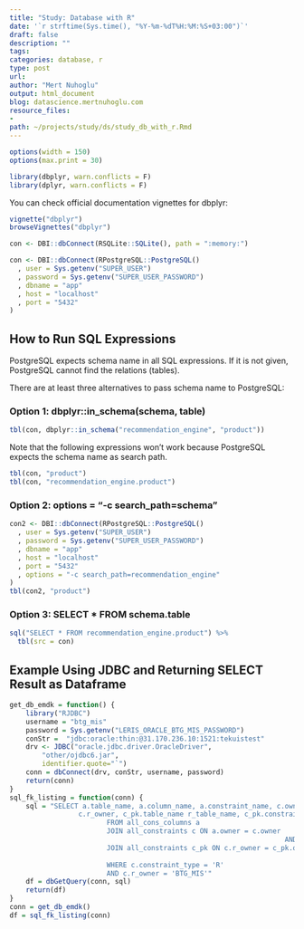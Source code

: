 ```yaml
---
title: "Study: Database with R"
date: '`r strftime(Sys.time(), "%Y-%m-%dT%H:%M:%S+03:00")`'
draft: false
description: ""
tags:
categories: database, r
type: post
url:
author: "Mert Nuhoglu"
output: html_document
blog: datascience.mertnuhoglu.com
resource_files:
-
path: ~/projects/study/ds/study_db_with_r.Rmd
---
```


<style>
  .main-container {
    max-width: 1600px !important;
  }
</style>

``` r
options(width = 150)
options(max.print = 30)
``` 

```r
library(dbplyr, warn.conflicts = F)
library(dplyr, warn.conflicts = F)
```

You can check official documentation vignettes for dbplyr:

``` r
vignette("dbplyr")
browseVignettes("dbplyr")
```

``` r
con <- DBI::dbConnect(RSQLite::SQLite(), path = ":memory:")
```

``` r
con <- DBI::dbConnect(RPostgreSQL::PostgreSQL()
  , user = Sys.getenv("SUPER_USER")
  , password = Sys.getenv("SUPER_USER_PASSWORD")
  , dbname = "app"
  , host = "localhost"
  , port = "5432"
)
```

## How to Run SQL Expressions

PostgreSQL expects schema name in all SQL expressions. If it is not given, PostgreSQL cannot find the relations (tables).

There are at least three alternatives to pass schema name to PostgreSQL:

### Option 1: dbplyr::in_schema(schema, table)

``` r
tbl(con, dbplyr::in_schema("recommendation_engine", "product"))
```

Note that the following expressions won't work because PostgreSQL expects the schema name as search path.

``` r
tbl(con, "product")
tbl(con, "recommendation_engine.product")
```

### Option 2: options = "-c search_path=schema"

``` r
con2 <- DBI::dbConnect(RPostgreSQL::PostgreSQL()
  , user = Sys.getenv("SUPER_USER")
  , password = Sys.getenv("SUPER_USER_PASSWORD")
  , dbname = "app"
  , host = "localhost"
  , port = "5432"
  , options = "-c search_path=recommendation_engine"
)
tbl(con2, "product")
```

### Option 3: SELECT * FROM schema.table

``` r
sql("SELECT * FROM recommendation_engine.product") %>%
  tbl(src = con)
```

## Example Using JDBC and Returning SELECT Result as Dataframe

``` r
get_db_emdk = function() {
	library("RJDBC")
	username = "btg_mis"
	password = Sys.getenv("LERIS_ORACLE_BTG_MIS_PASSWORD")
	conStr =  "jdbc:oracle:thin:@31.170.236.10:1521:tekuistest"
	drv <- JDBC("oracle.jdbc.driver.OracleDriver",
		"other/ojdbc6.jar",
		identifier.quote="`")
	conn = dbConnect(drv, conStr, username, password)
	return(conn)
}
sql_fk_listing = function(conn) {
	sql = "SELECT a.table_name, a.column_name, a.constraint_name, c.owner, 
				 c.r_owner, c_pk.table_name r_table_name, c_pk.constraint_name r_pk
						FROM all_cons_columns a
						JOIN all_constraints c ON a.owner = c.owner
																	AND a.constraint_name = c.constraint_name
						JOIN all_constraints c_pk ON c.r_owner = c_pk.owner
																		 AND c.r_constraint_name = c_pk.constraint_name
						WHERE c.constraint_type = 'R'
						AND c.r_owner = 'BTG_MIS'"
	df = dbGetQuery(conn, sql)
	return(df)
}
conn = get_db_emdk()
df = sql_fk_listing(conn)
```


